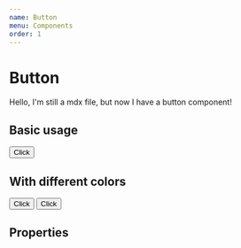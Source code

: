 ```yaml
---
name: Button
menu: Components
order: 1
---
```



# Button

Hello, I'm still a mdx file, but now I have a button component!

## Basic usage

<Playground>
  <Button primary>Click</Button>
</Playground>

## With different colors

<Playground>
  <Button primary>Click</Button>
  <Button secondary>Click</Button>
</Playground>


## Properties

<PropsTable of={Button} />
